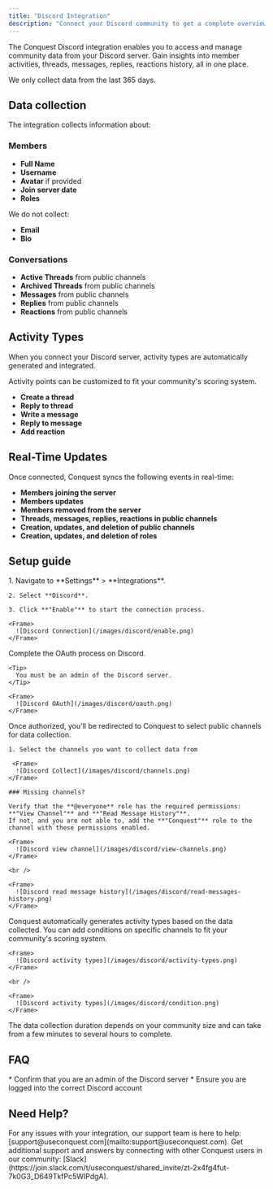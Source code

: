 ```yaml
---
title: "Discord Integration"
description: "Connect your Discord community to get a complete overview of your members and community activity."
---
```


The Conquest Discord integration enables you to access and manage community data from your Discord server. Gain insights into member activities, threads, messages, replies, reactions history, all in one place.

<Note>
  We only collect data from the last 365 days.
</Note>

## Data collection

The integration collects information about:

### Members

* **Full Name**
* **Username**
* **Avatar** if provided
* **Join server date**
* **Roles**

We do not collect:

* **Email**
* **Bio**

### Conversations

* **Active Threads** from public channels
* **Archived Threads** from public channels
* **Messages** from public channels
* **Replies** from public channels
* **Reactions** from public channels


## Activity Types

When you connect your Discord server, activity types are automatically generated and integrated.

<Tip>
  Activity points can be customized to fit your community's scoring system.
</Tip>

* **Create a thread**
* **Reply to thread**
* **Write a message**
* **Reply to message**
* **Add reaction**

## Real-Time Updates

Once connected, Conquest syncs the following events in real-time:

* **Members joining the server**
* **Members updates**
* **Members removed from the server**
* **Threads, messages, replies, reactions in public channels**
* **Creation, updates, and deletion of public channels**
* **Creation, updates, and deletion of roles**


## Setup guide

<Steps>
  <Step title="Connect Your Workspace">
    1. Navigate to **Settings** > **Integrations**.

    2. Select **Discord**.

    3. Click **"Enable"** to start the connection process.

    <Frame>
      ![Discord Connection](/images/discord/enable.png)
    </Frame>
  </Step>

  <Step title="Authorize Access">
    Complete the OAuth process on Discord.

    <Tip>
      You must be an admin of the Discord server.
    </Tip>

    <Frame>
      ![Discord OAuth](/images/discord/oauth.png)
    </Frame>
  </Step>

  <Step title="Select Channels">
    Once authorized, you'll be redirected to Conquest to select public channels for data collection.

    1. Select the channels you want to collect data from

     <Frame>
      ![Discord Collect](/images/discord/channels.png)
    </Frame>

    ### Missing channels?

    Verify that the **@everyone** role has the required permissions: **"View Channel"** and **"Read Message History"**.
    If not, and you are not able to, add the **"Conquest"** role to the channel with these permissions enabled.

    <Frame>
      ![Discord view channel](/images/discord/view-channels.png)
    </Frame>

    <br />

    <Frame>
      ![Discord read message history](/images/discord/read-messages-history.png)
    </Frame>
  </Step>

  <Step title="Configure Activity Types">
    Conquest automatically generates activity types based on the data collected.
    You can add conditions on specific channels to fit your community's scoring system.

    <Frame>
      ![Discord activity types](/images/discord/activity-types.png)
    </Frame>

    <br />
    
    <Frame>
      ![Discord activity types](/images/discord/condition.png)
    </Frame>
   
  </Step>
</Steps>

<Warning>
  The data collection duration depends on your community size and can take from a few minutes to several hours to complete.
</Warning>

## FAQ

<AccordionGroup>
  <Accordion title="Why my Discord server is not visible?">
    * Confirm that you are an admin of the Discord server
    * Ensure you are logged into the correct Discord account
  </Accordion>
</AccordionGroup>

## Need Help?

<Card title="Contact Support" icon="envelope">
  For any issues with your integration, our support team is here to help:
  [support@useconquest.com](mailto:support@useconquest.com).
</Card>

<Card title="Join the Community" icon="slack">
  Get additional support and answers by connecting with other Conquest users in our community:
  [Slack](https://join.slack.com/t/useconquest/shared_invite/zt-2x4fg4fut-7k0G3_D649TkfPc5WIPdgA).
</Card>